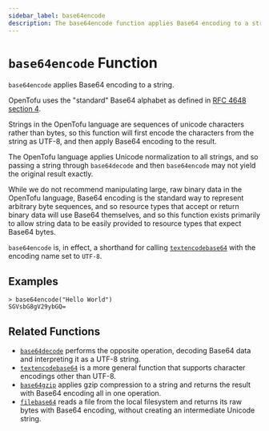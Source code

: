 ```yaml
---
sidebar_label: base64encode
description: The base64encode function applies Base64 encoding to a string.
---
```


# `base64encode` Function

`base64encode` applies Base64 encoding to a string.

OpenTofu uses the "standard" Base64 alphabet as defined in
[RFC 4648 section 4](https://tools.ietf.org/html/rfc4648#section-4).

Strings in the OpenTofu language are sequences of unicode characters rather
than bytes, so this function will first encode the characters from the string
as UTF-8, and then apply Base64 encoding to the result.

The OpenTofu language applies Unicode normalization to all strings, and so
passing a string through `base64decode` and then `base64encode` may not yield
the original result exactly.

While we do not recommend manipulating large, raw binary data in the OpenTofu
language, Base64 encoding is the standard way to represent arbitrary byte
sequences, and so resource types that accept or return binary data will use
Base64 themselves, and so this function exists primarily to allow string
data to be easily provided to resource types that expect Base64 bytes.

`base64encode` is, in effect, a shorthand for calling
[`textencodebase64`](../../language/functions/textencodebase64.mdx) with the encoding name set to
`UTF-8`.

## Examples

```
> base64encode("Hello World")
SGVsbG8gV29ybGQ=
```

## Related Functions

* [`base64decode`](../../language/functions/base64decode.mdx) performs the opposite operation,
  decoding Base64 data and interpreting it as a UTF-8 string.
* [`textencodebase64`](../../language/functions/textencodebase64.mdx) is a more general function that
  supports character encodings other than UTF-8.
* [`base64gzip`](../../language/functions/base64gzip.mdx) applies gzip compression to a string
  and returns the result with Base64 encoding all in one operation.
* [`filebase64`](../../language/functions/filebase64.mdx) reads a file from the local filesystem
  and returns its raw bytes with Base64 encoding, without creating an
  intermediate Unicode string.
